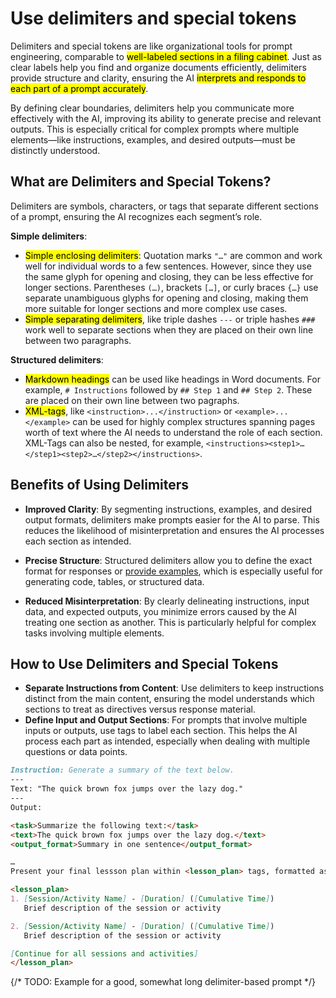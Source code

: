 # Use delimiters and special tokens

Delimiters and special tokens are like organizational tools for prompt engineering, comparable to <mark>well-labeled sections in a filing cabinet</mark>. Just as clear labels help you find and organize documents efficiently, delimiters provide structure and clarity, ensuring the AI <mark>interprets and responds to each part of a prompt accurately</mark>.

By defining clear boundaries, delimiters help you communicate more effectively with the AI, improving its ability to generate precise and relevant outputs. This is especially critical for complex prompts where multiple elements—like instructions, examples, and desired outputs—must be distinctly understood.

## What are Delimiters and Special Tokens?

Delimiters are symbols, characters, or tags that separate different sections of a prompt, ensuring the AI recognizes each segment’s role. 

**Simple delimiters**: 
- <mark>Simple enclosing delimiters</mark>: Quotation marks&nbsp;`"…"` are common and work well for individual words to a few sentences. However, since they use the same glyph for opening and closing, they can be less effective for longer sections. Parentheses&nbsp;`(…)`, brackets&nbsp;`[…]`, or curly braces&nbsp;`{…}` use separate unambiguous glyphs for opening and closing, making them more suitable for longer sections and more complex use cases.
- <mark>Simple separating delimiters</mark>, like triple dashes&nbsp;`---` or triple hashes&nbsp;`###` work well to separate sections when they are placed on their own line between two paragraphs.

**Structured delimiters**: 

- <mark>Markdown headings</mark> can be used like headings in Word documents. For example, `# Instructions` followed by `## Step 1` and `## Step 2`. These are placed on their own line between two pagraphs.
- <mark>XML-tags</mark>, like `<instruction>...</instruction>` or `<example>...</example>` can be used for highly complex structures spanning pages worth of text where the AI needs to understand the role of each section. XML-Tags can also be nested, for example, `<instructions><step1>…</step1><step2>…</step2></instructions>`.

## Benefits of Using Delimiters

- **Improved Clarity**: By segmenting instructions, examples, and desired output formats, delimiters make prompts easier for the AI to parse. This reduces the likelihood of misinterpretation and ensures the AI processes each section as intended.

- **Precise Structure**: Structured delimiters allow you to define the exact format for responses or [provide examples](/prompting/give_examples), which is especially useful for generating code, tables, or structured data.

- **Reduced Misinterpretation**: By clearly delineating instructions, input data, and expected outputs, you minimize errors caused by the AI treating one section as another. This is particularly helpful for complex tasks involving multiple elements.

## How to Use Delimiters and Special Tokens

- **Separate Instructions from Content**: Use delimiters to keep instructions distinct from the main content, ensuring the model understands which sections to treat as directives versus response material.
- **Define Input and Output Sections**: For prompts that involve multiple inputs or outputs, use tags to label each section. This helps the AI process each part as intended, especially when dealing with multiple questions or data points.

```md copy
Instruction: Generate a summary of the text below.  
---
Text: "The quick brown fox jumps over the lazy dog."  
---
Output:  
```

```md copy
<task>Summarize the following text:</task>  
<text>The quick brown fox jumps over the lazy dog.</text>  
<output_format>Summary in one sentence</output_format>
```

```md copy
…
Present your final lessson plan within <lesson_plan> tags, formatted as follows:

<lesson_plan>
1. [Session/Activity Name] - [Duration] ([Cumulative Time])
   Brief description of the session or activity

2. [Session/Activity Name] - [Duration] ([Cumulative Time])
   Brief description of the session or activity

[Continue for all sessions and activities]
</lesson_plan>
```

{/* TODO: Example for a good, somewhat long delimiter-based prompt */}
